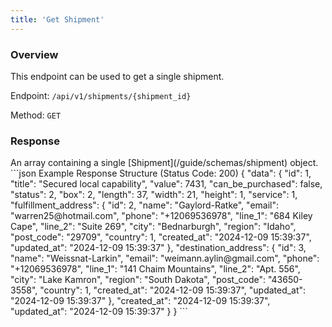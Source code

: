 ```yaml
---
title: 'Get Shipment'
---
```


### Overview

This endpoint can be used to get a single shipment.

Endpoint: `/api/v1/shipments/{shipment_id}`

Method: `GET`

### Response

<ResponseField name="data" type="array" required>
    An array containing a single [Shipment](/guide/schemas/shipment) object.
</ResponseField>

<RequestExample>

</RequestExample>

<ResponseExample>
    ```json Example Response Structure (Status Code: 200)
    {
        "data": {
            "id": 1,
            "title": "Secured local capability",
            "value": 7431,
            "can_be_purchased": false,
            "status": 2,
            "box": 2,
            "length": 37,
            "width": 21,
            "height": 1,
            "service": 1,
            "fulfillment_address": {
                "id": 2,
                "name": "Gaylord-Ratke",
                "email": "warren25@hotmail.com",
                "phone": "+12069536978",
                "line_1": "684 Kiley Cape",
                "line_2": "Suite 269",
                "city": "Bednarburgh",
                "region": "Idaho",
                "post_code": "29709",
                "country": 1,
                "created_at": "2024-12-09 15:39:37",
                "updated_at": "2024-12-09 15:39:37"
            },
            "destination_address": {
                "id": 3,
                "name": "Weissnat-Larkin",
                "email": "weimann.aylin@gmail.com",
                "phone": "+12069536978",
                "line_1": "141 Chaim Mountains",
                "line_2": "Apt. 556",
                "city": "Lake Kamron",
                "region": "South Dakota",
                "post_code": "43650-3558",
                "country": 1,
                "created_at": "2024-12-09 15:39:37",
                "updated_at": "2024-12-09 15:39:37"
            },
            "created_at": "2024-12-09 15:39:37",
            "updated_at": "2024-12-09 15:39:37"
        }
    }
    ```
</ResponseExample>
